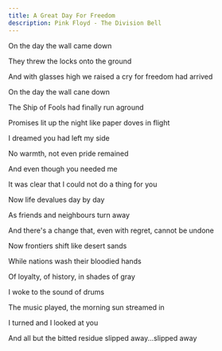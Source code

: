 ```yaml
---
title: A Great Day For Freedom
description: Pink Floyd - The Division Bell
---
```


On the day the wall came down

They threw the locks onto the ground

And with glasses high we raised a cry for freedom had arrived



On the day the wall cane down

The Ship of Fools had finally run aground

Promises lit up the night like paper doves in flight



I dreamed you had left my side

No warmth, not even pride remained

And even though you needed me

It was clear that I could not do a thing for you



Now life devalues day by day

As friends and neighbours turn away

And there's a change that, even with regret, cannot be undone



Now frontiers shift like desert sands

While nations wash their bloodied hands

Of loyalty, of history, in shades of gray



I woke to the sound of drums

The music played, the morning sun streamed in

I turned and I looked at you

And all but the bitted residue slipped away...slipped away
